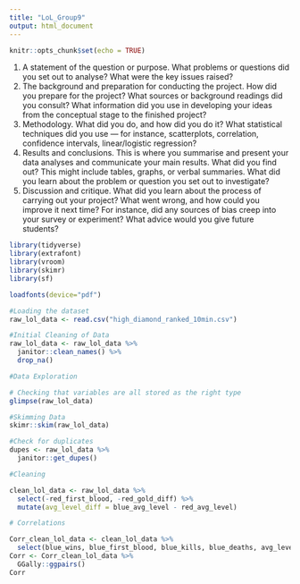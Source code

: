 ```yaml
---
title: "LoL_Group9"
output: html_document
---
```


```r
knitr::opts_chunk$set(echo = TRUE)
```

(1) A statement of the question or purpose. What problems or questions did you set out to analyse?
What were the key issues raised?
(2) The background and preparation for conducting the project. How did you prepare for the project?
What sources or background readings did you consult? What information did you use in developing
your ideas from the conceptual stage to the finished project?
(3) Methodology. What did you do, and how did you do it? What statistical techniques did you use —
for instance, scatterplots, correlation, confidence intervals, linear/logistic regression?
(4) Results and conclusions. This is where you summarise and present your data analyses and
communicate your main results. What did you find out? This might include tables, graphs, or verbal
summaries. What did you learn about the problem or question you set out to investigate?
(5) Discussion and critique. What did you learn about the process of carrying out your project? What
went wrong, and how could you improve it next time? For instance, did any sources of bias creep into
your survey or experiment? What advice would you give future students? 

```r
library(tidyverse)
library(extrafont)
library(vroom)
library(skimr)
library(sf) 

loadfonts(device="pdf") 
```

```r
#Loading the dataset
raw_lol_data <- read.csv("high_diamond_ranked_10min.csv")

#Initial Cleaning of Data
raw_lol_data <- raw_lol_data %>% 
  janitor::clean_names() %>% 
  drop_na()
```

```r
#Data Exploration

# Checking that variables are all stored as the right type 
glimpse(raw_lol_data)

#Skimming Data
skimr::skim(raw_lol_data)

#Check for duplicates
dupes <- raw_lol_data %>% 
  janitor::get_dupes()

#Cleaning

clean_lol_data <- raw_lol_data %>% 
  select(-red_first_blood, -red_gold_diff) %>% 
  mutate(avg_level_diff = blue_avg_level - red_avg_level)

```

```r
# Correlations

Corr_clean_lol_data <- clean_lol_data %>%
  select(blue_wins, blue_first_blood, blue_kills, blue_deaths, avg_level_diff, blue_experience_diff)
Corr <- Corr_clean_lol_data %>% 
  GGally::ggpairs()
Corr

```
